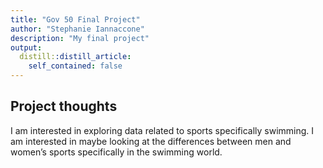 ```yaml
---
title: "Gov 50 Final Project"
author: "Stephanie Iannaccone"
description: "My final project"
output:
  distill::distill_article:
    self_contained: false
---
```




## Project thoughts

I am interested in exploring data related to sports specifically swimming. I am interested in maybe looking at the differences between men and women's sports specifically in the swimming world.